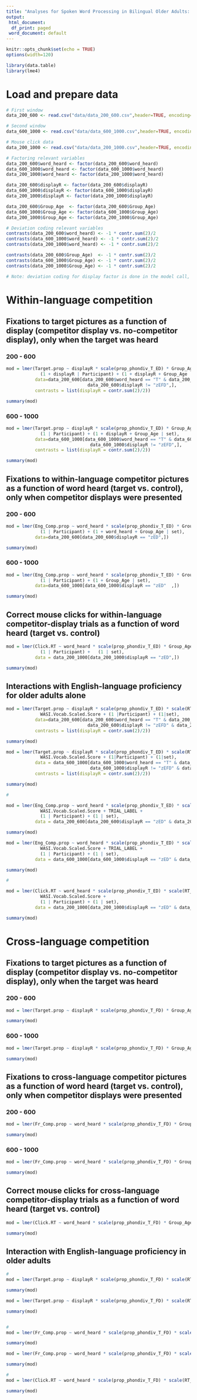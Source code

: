 ```yaml
---
title: "Analyses for Spoken Word Processing in Bilingual Older Adults: Assessing Within- and Cross-Language Competition using the Visual World Task" 
output:
 html_document:
  df_print: paged
 word_document: default
---
```


<style>
 .main-container {
  max-width: 1200px !important;
 }
</style>

```r
knitr::opts_chunk$set(echo = TRUE)
options(width=120)

library(data.table)
library(lme4)
```

# Load and prepare data
```r
# First window
data_200_600 <- read.csv("data/data_200_600.csv",header=TRUE, encoding="UTF-8")

# Second window
data_600_1000 <- read.csv("data/data_600_1000.csv",header=TRUE, encoding="UTF-8")

# Mouse click data
data_200_1000 <- read.csv("data/data_200_1000.csv",header=TRUE, encoding="UTF-8")

# Factoring relevant variables
data_200_600$word_heard <- factor(data_200_600$word_heard)
data_600_1000$word_heard <- factor(data_600_1000$word_heard)
data_200_1000$word_heard <- factor(data_200_1000$word_heard)

data_200_600$displayR <- factor(data_200_600$displayR)
data_600_1000$displayR <- factor(data_600_1000$displayR)
data_200_1000$displayR <- factor(data_200_1000$displayR)

data_200_600$Group_Age  <- factor(data_200_600$Group_Age)
data_600_1000$Group_Age <- factor(data_600_1000$Group_Age)
data_200_1000$Group_Age <- factor(data_200_1000$Group_Age)

# Deviation coding relevant variables
contrasts(data_200_600$word_heard) <- -1 * contr.sum(2)/2
contrasts(data_600_1000$word_heard) <- -1 * contr.sum(2)/2
contrasts(data_200_1000$word_heard) <- -1 * contr.sum(2)/2

contrasts(data_200_600$Group_Age)  <- -1 * contr.sum(2)/2
contrasts(data_600_1000$Group_Age) <- -1 * contr.sum(2)/2
contrasts(data_200_1000$Group_Age) <- -1 * contr.sum(2)/2

# Note: deviation coding for display factor is done in the model call, since it's a multi-level factor
```


# Within-language competition

## Fixations to target pictures as a function of display (competitor display vs. no-competitor display), only when the target was heard 

### 200 - 600
```r
mod = lmer(Target.prop ~ displayR * scale(prop_phondiv_T_ED) * Group_Age + TRIAL_LABEL + WASI.Vocab.Scaled.Score +
             (1 + displayR | Participant) + (1 + displayR + Group_Age | set), 
           data=data_200_600[data_200_600$word_heard == "T" & data_200_600$displayR != "zFD" & 
                               data_200_600$displayR != "zEFD",], 
           contrasts = list(displayR = contr.sum(2)/2))

summary(mod)
```

### 600 - 1000
```r
mod = lmer(Target.prop ~ displayR * scale(prop_phondiv_T_ED) * Group_Age + TRIAL_LABEL + WASI.Vocab.Scaled.Score + 
             (1 | Participant) + (1 + displayR + Group_Age | set), 
           data=data_600_1000[data_600_1000$word_heard == "T" & data_600_1000$displayR != "zFD" &
                                data_600_1000$displayR != "zEFD",], 
           contrasts = list(displayR = contr.sum(2)/2))

summary(mod)
```

## Fixations to within-language competitor pictures as a function of word heard (target vs. control), only when competitor displays were presented

### 200 - 600
```r
mod = lmer(Eng_Comp.prop ~ word_heard * scale(prop_phondiv_T_ED) * Group_Age + WASI.Vocab.Scaled.Score + TRIAL_LABEL +
             (1 | Participant) + (1 + word_heard + Group_Age | set), 
           data=data_200_600[data_200_600$displayR == "zED",])

summary(mod)
```

### 600 - 1000
```r
mod = lmer(Eng_Comp.prop ~ word_heard * scale(prop_phondiv_T_ED) * Group_Age + WASI.Vocab.Scaled.Score + TRIAL_LABEL +
             (1 | Participant) + (1 + Group_Age | set), 
           data=data_600_1000[data_600_1000$displayR == "zED"  ,])

summary(mod)
```

## Correct mouse clicks for within-language competitor-display trials as a function of word heard (target vs. control)
```r
mod = lmer(Click.RT ~ word_heard * scale(prop_phondiv_T_ED) * Group_Age + TRIAL_LABEL +   WASI.Vocab.Scaled.Score +
             (1 | Participant) +   (1 | set), 
           data = data_200_1000[data_200_1000$displayR == "zED",])

summary(mod)
```

## Interactions with English-language proficiency for older adults alone 
```r
mod = lmer(Target.prop ~ displayR * scale(prop_phondiv_T_ED) * scale(RT_Ratio_En_Fr_Liv_NonLiv) + TRIAL_LABEL +
             WASI.Vocab.Scaled.Score + (1 |Participant) + (1|set), 
           data=data_200_600[data_200_600$word_heard == "T" & data_200_600$displayR != "zFD" & 
                               data_200_600$displayR != "zEFD" & data_200_600$Group_Age == "zO",],
           contrasts = list(displayR = contr.sum(2)/2))

summary(mod)

mod = lmer(Target.prop ~ displayR * scale(prop_phondiv_T_ED) * scale(RT_Ratio_En_Fr_Liv_NonLiv) + TRIAL_LABEL +
             WASI.Vocab.Scaled.Score + (1|Participant) + (1|set), 
           data = data_600_1000[data_600_1000$word_heard == "T" & data_600_1000$displayR != "zFD" &
                                data_600_1000$displayR != "zEFD" & data_600_1000$Group_Age == "zO",],
           contrasts = list(displayR = contr.sum(2)/2))

summary(mod)

#

mod = lmer(Eng_Comp.prop ~ word_heard * scale(prop_phondiv_T_ED) * scale(RT_Ratio_En_Fr_Liv_NonLiv) +
             WASI.Vocab.Scaled.Score + TRIAL_LABEL +
             (1 | Participant) + (1 | set), 
           data = data_200_600[data_200_600$displayR == "zED" & data_200_600$Group_Age == "zO"  ,])

summary(mod)

mod = lmer(Eng_Comp.prop ~ word_heard * scale(prop_phondiv_T_ED) * scale(RT_Ratio_En_Fr_Liv_NonLiv) +
             WASI.Vocab.Scaled.Score + TRIAL_LABEL + 
             (1 | Participant) + (1 | set), 
           data = data_600_1000[data_600_1000$displayR == "zED" & data_600_1000$Group_Age == "zO"  ,],)

summary(mod)

#

mod = lmer(Click.RT ~ word_heard * scale(prop_phondiv_T_ED) * scale(RT_Ratio_En_Fr_Liv_NonLiv) + TRIAL_LABEL +
             WASI.Vocab.Scaled.Score + 
             (1 | Participant) + (1 | set), 
           data = data_200_1000[data_200_1000$displayR == "zED" & data_200_1000$Group_Age == "zO" ,])

summary(mod)
```

# Cross-language competition

## Fixations to target pictures as a function of display (competitor display vs. no-competitor display), only when the target was heard

### 200 - 600
```r
mod = lmer(Target.prop ~ displayR * scale(prop_phondiv_T_FD) * Group_Age + TRIAL_LABEL + WASI.Vocab.Scaled.Score + (1  |Participant) + (1 + displayR + Group_Age |set), data=data_200_600[data_200_600$word_heard == "T" & data_200_600$displayR != "zED" & data_200_600$displayR != "zEFD",], contrasts = list(displayR = contr.sum(2)/2))

summary(mod)
```

### 600 - 1000
```r
mod = lmer(Target.prop ~ displayR * scale(prop_phondiv_T_FD) * Group_Age + TRIAL_LABEL + WASI.Vocab.Scaled.Score + (1 |Participant) + (1 + displayR + Group_Age |set), data=data_600_1000[data_600_1000$word_heard == "T" & data_600_1000$displayR != "zED" & data_600_1000$displayR != "zEFD",], contrasts = list(displayR = contr.sum(2)/2))

summary(mod)
```

## Fixations to cross-language competitor pictures as a function of word heard (target vs. control), only when competitor displays were presented

### 200 - 600
```r
mod = lmer(Fr_Comp.prop ~ word_heard * scale(prop_phondiv_T_FD) * Group_Age + WASI.Vocab.Scaled.Score + TRIAL_LABEL + (1 |Participant) + (1 + word_heard + Group_Age |set), data=data_200_600[data_200_600$displayR == "zFD"  ,],)

summary(mod)
```

### 600 - 1000
```r
mod = lmer(Fr_Comp.prop ~ word_heard * scale(prop_phondiv_T_FD) * Group_Age + WASI.Vocab.Scaled.Score + TRIAL_LABEL + (1 + word_heard |Participant) + (1 + word_heard + Group_Age |set), data=data_600_1000[data_600_1000$displayR == "zFD"  ,],)

summary(mod)
```

## Correct mouse clicks for cross-language competitor-display trials as a function of word heard (target vs. control) 
```r
mod = lmer(Click.RT ~ word_heard * scale(prop_phondiv_T_FD) * Group_Age + TRIAL_LABEL + WASI.Vocab.Scaled.Score + (1 + word_heard |Participant) + (1 + word_heard + Group_Age |set), data=data_200_1000[data_200_1000$displayR == "zFD"  ,],)

summary(mod)
```

## Interaction with English-language proficiency in older adults 
```r
# 
mod = lmer(Target.prop ~ displayR * scale(prop_phondiv_T_FD) * scale(RT_Ratio_En_Fr_Liv_NonLiv) + TRIAL_LABEL + WASI.Vocab.Scaled.Score + (1  |Participant) + (1 |set), data=data_200_600[data_200_600$Group_Age =="zO" & data_200_600$word_heard == "T" & data_200_600$displayR != "zED" & data_200_600$displayR != "zEFD",], contrasts = list(displayR = contr.sum(2)/2))

summary(mod)

mod = lmer(Target.prop ~ displayR * scale(prop_phondiv_T_FD) * scale(RT_Ratio_En_Fr_Liv_NonLiv) + TRIAL_LABEL + WASI.Vocab.Scaled.Score + (1 |Participant) + (1 | set), data=data_600_1000[data_600_1000$Group_Age =="zO" & data_600_1000$word_heard == "T" & data_600_1000$displayR != "zED" & data_600_1000$displayR != "zEFD",], contrasts = list(displayR = contr.sum(2)/2))

summary(mod)


# 
mod = lmer(Fr_Comp.prop ~ word_heard * scale(prop_phondiv_T_FD) * scale(RT_Ratio_En_Fr_Liv_NonLiv) + WASI.Vocab.Scaled.Score + TRIAL_LABEL + (1 |Participant) + (1 |set), data=data_200_600[data_200_600$Group_Age =="zO" & data_200_600$displayR == "zFD"  ,],)

summary(mod)

mod = lmer(Fr_Comp.prop ~ word_heard * scale(prop_phondiv_T_FD) * scale(RT_Ratio_En_Fr_Liv_NonLiv) + WASI.Vocab.Scaled.Score + TRIAL_LABEL + (1 |Participant) + (1 |set), data=data_600_1000[data_600_1000$Group_Age =="zO" & data_600_1000$displayR == "zFD"  ,],)

summary(mod)

# 
mod = lmer(Click.RT ~ word_heard * scale(prop_phondiv_T_FD) * scale(RT_Ratio_En_Fr_Liv_NonLiv) + TRIAL_LABEL + WASI.Vocab.Scaled.Score + (1 |Participant) + (1 |set), data=data_200_1000[data_200_1000$Group_Age == "zO" & data_200_1000$displayR == "zFD"  ,],)

summary(mod)
```
